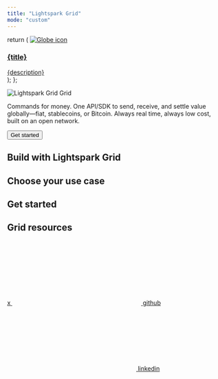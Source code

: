```yaml
---
title: "Lightspark Grid"
mode: "custom"
---
```


  return (
    <a className="group cursor-pointer pb-8 hero-card grow-0 basis-full sm:basis-1/2 lg:basis-[30%]" href={href}>
      <img src={icon} alt="Globe icon" />
      <div className="card-content">
        <h3 className="highlight">{title}</h3>
        <span>{description}</span>
      </div>
    </a>
  );
};

<div className="flex flex-col items-center self-stretch w-full hero">
  <div className="flex flex-col items-center gap-[48px]">
    <div className="flex items-center title">
      <img
        className="h-12 w-auto"
        src="/images/grid.svg"
        alt="Lightspark Grid"
      />
      <span className="pl-[19px] text-[64px] leading-none inline-flex items-center h-12 py-0 tracking-tight">
        Grid
      </span>
    </div>
    <div className="flex justify-center subtext">
      <p>
        <span className="highlight">Commands for money.</span> One API/SDK to
        send, receive, and settle value globally—fiat, stablecoins, or Bitcoin.
        Always real time, always low cost, built on an open network.
      </p>
    </div>
    <div className="flex justify-center">
      <button className="call-to-action">Get started</button>
    </div>
  </div>
</div>
<div className="flex usecase w-full justify-center items-center">
  <div className="section mx-auto">
    <div>
    <h2 className="highlight">Build with Lightspark Grid</h2>
    <h2>Choose your use case</h2>
    </div>
    <div className="flex flex-col">
      <div className="flex items-stretch w-full gap-6 flex-wrap">
        <HeroCard
          title="Cross-border payouts"
          description="Send value instantly across currencies and borders."
          href="/x-border-payouts/developer-guides/"
          icon="/images/IconGlobus.svg"
        />
        <HeroCard
          title="Remittances"
          description="Accept funds via bank transfers, wallets, or UMAs, and settle them in the currency of your choice."
          href="/remittances/developer-guides/"
          icon="/images/IconGlobus.svg"
        />
        <HeroCard
          title="Ramp"
          description="Convert between crypto and fiat currencies."
          href="/ramps"
          icon="/images/IconGlobus.svg"
        />
        <HeroCard
          title="Rewards & cashback"
          description="Deliver micro-payouts at scale instantly and in local currency."
          href="/rewards"
          icon="/images/IconGlobus.svg"
        />
      </div>
    </div>
  </div>
</div>
<div className="flex usecase w-full justify-center items-center">
  <div className="section mx-auto">
  <div>
    <h2 className="highlight">Get started</h2>
    <h2>Grid resources</h2>
    </div>
    <div className="flex flex-col gap-8">
      <div className="flex items-stretch w-full gap-6 flex-wrap">
        <HeroCard
          title="SDKs"
          description="Simplify implementation with our SDKs."
          href="/remittances"
          icon="/images/IconGlobus.svg"
        />
        <HeroCard
          title="Samples"
          description="Sample code to show you end to end flows and error handling."
          href="/remittances"
          icon="/images/IconGlobus.svg"
        />
        <HeroCard
          title="Tools"
          description="Tools and resources to help you understand and test payment flows."
          href="/remittances"
          icon="/images/IconGlobus.svg"
        />
        <HeroCard
          title="Postman collection"
          description="Quickly get started with Grid using our Postman collection."
          href="/remittances"
          icon="/images/IconGlobus.svg"
        />
      </div>
    </div>
  </div>
</div>

<div className="flex w-full justify-center items-center mb-6">
  <div className="footer mx-auto">
    <a href="https://x.com/lightspark" target="_blank" className="h-fit">
      <span className="sr-only">x</span>
      <svg
        className="w-5 h-5 bg-gray-400 dark:bg-gray-500 hover:bg-gray-500 dark:hover:bg-gray-400"
        style={{
          maskImage: 'url("/images/x-twitter.svg")',
          maskRepeat: "no-repeat",
          maskPosition: "center center",
        }}
      ></svg>
    </a>
    <a
      href="https://github.com/lightsparkdev"
      target="_blank"
      className="h-fit"
    >
      <span className="sr-only">github</span>
      <svg
        className="w-5 h-5 bg-gray-400 dark:bg-gray-500 hover:bg-gray-500 dark:hover:bg-gray-400"
        style={{
          maskImage: 'url("/images/github.svg")',
          maskRepeat: "no-repeat",
          maskPosition: "center center",
        }}
      ></svg>
    </a>
    <a
      href="https://linkedin.com/company/lightspark-group"
      target="_blank"
      className="h-fit"
    >
      <span className="sr-only">linkedin</span>
      <svg
        className="w-5 h-5 bg-gray-400 dark:bg-gray-500 hover:bg-gray-500 dark:hover:bg-gray-400"
        style={{
          maskImage: 'url("/images/linkedin.svg")',
          maskRepeat: "no-repeat",
          maskPosition: "center center",
        }}
      ></svg>
    </a>
  </div>
</div>
